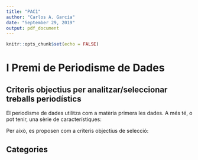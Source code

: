 ```yaml
---
title: "PAC1"
author: "Carlos A. García"
date: "September 29, 2019"
output: pdf_document
---
```


```r
knitr::opts_chunk$set(echo = FALSE)
```

# I Premi de Periodisme de Dades
## Criteris objectius per analitzar/seleccionar treballs periodístics

El periodisme de dades utilitza com a matèria primera les dades. A més té, o pot tenir, una sèrie de característiques:
\begin{enumerate}
	\item \textbf{Periodisme d’investigació.} Prestant especial atenció a l’extracció i tractament de les dades.
	\item \textbf{Periodisme de precisió.} Hi ha qui considera el periodisme de dades com una evolució del periodisme de precisió; comparteixen l’ús de tècniques matemàtiques o estadístiques, per exemple.
	\item \textbf{Documentació periodística.} És evident que les fonts digitals (públiques o no) s’han convertit en una font més de coneixement periodístic.
	\item \textbf{Infografia.} La visualització de les dades és una part molt important del tractament de dades. Una correcta visualització afavoreix l’enteniment de la història.
	\item \textbf{Fact  checking.} Les dades ajuden a comprovar la veracitat de les notícies.
	\item \textbf{Open data i big data.} La irrupció d’aquests dos moviments han situat en aquests moments les dades en el centre del paradigma de la informació. Tractar grans quantitats de dades i obrir-les ajuda a que terceres parts puguin avançar sobre un camí ja fet.
\end{enumerate}

Per això, es proposen com a criteris objectius de selecció:

\begin{enumerate}
	\item \textbf{Dades obertes i accessibles.} Les dades han de poder ser accedides de forma pública; a ser possible, automatitzable. 
	\item \textbf{La visualització de les dades ha de ser gràfica i interactiva.} Es valorarà positivament la facilitat de navegació i comparacions entre diferents valors. 
	\item \textbf{L’aplicació correcta i rigorosa de tècniques científiques i estadístiques sobre les dades.} És molt habitual treure conclusions a partir de tècniques estadístiques molt febles o que aporten molt poca informació o informació errònia. Les fonts de dades han de ser completes i no esbiaixades.     
	\item \textbf{Aportació de nous punts de vista sobre el tema tractat.} Es valorarà positivament que les dades evidenciïn la realitat des d’una visió alternativa.  
	\item \textbf{Utilitat social.} El treball periodístic ha de seguir la màxima d’aportar coneixement útil a la ciutadania. De la mateixa manera, es valorarà la fiscalització del poder en qualsevol de les seves formes.
\end{enumerate}

## Categories

\begin{enumerate}
  \item \textbf{Millor treball social.} Es premiarà el treball periodístic que més beneficiï a la població, tenint en compte:
  \begin{enumerate}
    \item Ha d’aportar dades sobre el tema que evidenciïn el problema existent.
    \item Les fonts han de ser completes i rigoroses.
    \item El resultat del treball periodístic ha de tenir la capacitat de ser d’utilitat a la població.
  \end{enumerate}
  
  Proposta de premi: Civio, per “Que las ayudas públicas lleguen a quienes más las necesitan\footnote{https://civio.es/acceso-a-bono-social/}” 
  
  Raons:
  \begin{enumerate}
    \item Es fa un tractament rigorós de les dades, tot i que es deixa clar que es tracta d'estimacions \footnote{https://civio.es/el-boe-nuestro-de-cada-dia/2018/06/27/casi-dos-millones-de-hogares-perderan-en-octubre-el-bono-social-si-no-se-acogen-al-nuevo-modelo/}
    \item Informen d'una realitat social, evitant que la manca de coneixement sigui un obstacle
    \item S'ha creat un punt únic on es pot consultar tota la informació\footnote{https://civio.es/acceso-a-bono-social/}.
  \end{enumerate}

  \item \textbf{Millor treball per la igualtat.} Es premiarà el treball periodístic que aporti dades i evidències per la igualtat de drets entre sexes, races, lloc de naixement, opcions sexuals o qualsevol altre criteri que pugui ser motiu de discriminació.
  
  Proposta de premi: Maldita.es, per "La percepción nos engaña: los españoles creen que hay el doble de población extranjera que la que en realidad hay\footnote{https://maldita.es/malditodato/la-percepcion-nos-engana-los-espanoles-creen-que-hay-el-doble-de-poblacion-extranjera-que-la-que-en-realidad-hay/}".

  Raons:
  \begin{enumerate}
    \item Els responsables de l'article han comprovat amb nombres oficials el que és una creença establerta. 
    \item Correcte ús de les dades, atenent a diverses fonts independents i oficials.
    \item Ajuda a contextualitzar discursos polítics xenòfobs basats en el nombre d'immigrants, tant en situació regular com irregular. Aporta evidències que eviten l'ús manipulat d'aquestes dades.
  \end{enumerate}
  
  \item \textbf{Millor treball per la privacitat a la Xarxa.} És evident que en l'actualitat es fa ús exhaustiu de dades privades sense el consentiment dels interessats. Xarxes socials, assistents personals, aplicacions de telèfon mòbil són només alguns exemples. Es premiarà el treball que evidenviï i denunciï aquestes pràctiques.
  
  Proposta de premi: "Facial recognition's 'dirty little secret': Millions of online photos scraped without consent\footnote{https://www.nbcnews.com/tech/internet/facial-recognition-s-dirty-little-secret-millions-online-photos-scraped-n981921}". 
  
  Raons:
  
  
\end{enumerate}  